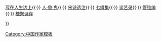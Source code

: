 {{Navbox
|name    = 钱锺书作品
|title   = [[钱锺书|钱锺书主要作品]]
|group1  = 
|list1   = [[围城 (小说)|围城]]{{·}} [[写在人生边上]]{{·}} [[人·兽·鬼]]{{·}} [[宋诗选注]]{{·}} [[七缀集]]{{·}} [[谈艺录]]{{·}} [[管锥编]] {{·}} [[槐聚诗存]]

}}<noinclude>
[[Category:钱锺书| ]]
[[Category:中国作家模板]]
</noinclude>